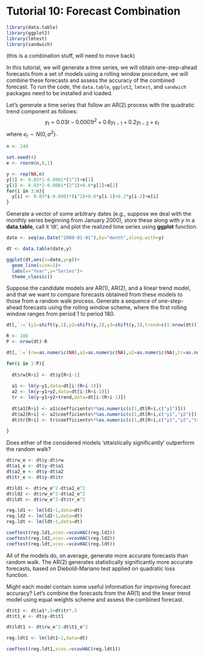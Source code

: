 # Tutorial 10: Forecast Combination {-}


```r
library(data.table)
library(ggplot2)
library(lmtest)
library(sandwich)
```

(this is a combination stuff, will need to move back)

In this tutorial, we will generate a time series, we will obtain one-step-ahead forecasts from a set of models using a rolling window procedure, we will combine these forecasts and assess the accuracy of the combined forecast. To run the code, the `data.table`, `ggplot2`, `lmtest`, and `sandwich` packages need to be installed and loaded.

Let's generate a time series that follow an AR(2) process with the quadratic trend component as follows: 
$$y_t = 0.03t-0.0001t^2+0.6y_{t-1}+0.2y_{t-2}+\varepsilon_t$$
where $e_{t} \sim N(0,\sigma^2)$. 

```r
n <- 240

set.seed(4)
e <- rnorm(n,0,1)

y <- rep(NA,n)
y[1] <- 0.03*1-0.0001*(1^2)+e[1]
y[2] <- 0.03*2-0.0001*(2^2)+0.6*y[1]+e[2]
for(i in 3:n){
  y[i] <- 0.03*i-0.0001*(i^2)+0.6*y[i-1]+0.2*y[i-2]+e[i]
}
```

Generate a vector of some arbitrary dates (e.g., suppose we deal with the monthly series beginning from January 2000), store these along with $y$ in a **data.table**, call it 'dt', and plot the realized time series using **ggplot** function.

```r
date <- seq(as.Date("2000-01-01"),by="month",along.with=y)

dt <- data.table(date,y)

ggplot(dt,aes(x=date,y=y))+
  geom_line(size=1)+
  labs(x="Year",y="Series")+
  theme_classic()
```

Suppose the candidate models are AR(1), AR(2), and a linear trend model, and that we want to compare forecasts obtained from these models to those from a random walk process. Generate a sequence of one-step-ahead forecasts using the rolling window scheme, where the first rolling window ranges from period 1 to period 180. 

```r
dt[,`:=`(y1=shift(y,1),y2=shift(y,2),y3=shift(y,3),trend=c(1:nrow(dt)))]

R <- 180
P <- nrow(dt)-R

dt[,`:=`(rw=as.numeric(NA),a1=as.numeric(NA),a2=as.numeric(NA),tr=as.numeric(NA))]

for(i in 1:P){
  
  dt$rw[R+i] <- dt$y[R+i-1]
  
  a1 <- lm(y~y1,data=dt[i:(R+i-1)])
  a2 <- lm(y~y1+y2,data=dt[i:(R+i-1)])
  tr <- lm(y~y1+y2+trend,data=dt[i:(R+i-1)])
  
  dt$a1[R+i] <- a1$coefficients%*%as.numeric(c(1,dt[R+i,c("y1")]))
  dt$a2[R+i] <- a2$coefficients%*%as.numeric(c(1,dt[R+i,c("y1","y2")]))
  dt$tr[R+i] <- tr$coefficients%*%as.numeric(c(1,dt[R+i,c("y1","y2","trend")]))
  
}

```

Does either of the considered models 'sttaistically significantly' outperform the random walk?

```r
dt$rw_e <- dt$y-dt$rw
dt$a1_e <- dt$y-dt$a1
dt$a2_e <- dt$y-dt$a2
dt$tr_e <- dt$y-dt$tr

dt$ld1 <- dt$rw_e^2-dt$a1_e^2
dt$ld2 <- dt$rw_e^2-dt$a2_e^2
dt$ldt <- dt$rw_e^2-dt$tr_e^2

reg.ld1 <- lm(ld1~1,data=dt)
reg.ld2 <- lm(ld2~1,data=dt)
reg.ldt <- lm(ldt~1,data=dt)

coeftest(reg.ld1,vcov.=vcovHAC(reg.ld1))
coeftest(reg.ld2,vcov.=vcovHAC(reg.ld2))
coeftest(reg.ldt,vcov.=vcovHAC(reg.ldt))
```

All of the models do, on average, generate more accurate forecasts than random walk. The AR(2) generates statistically significantly more accurate forecasts, based on Diebold-Mariano test applied on quadratic loss function. 

Might each model contain some useful information for improving forecast accuracy? Let's combine the forecasts from the AR(1) and the linear trend model using equal weights scheme and assess the combined forecast.

```r
dt$t1 <- dt$a1*.5+dt$tr*.5
dt$t1_e <- dt$y-dt$t1

dt$ldt1 <- dt$rw_e^2-dt$t1_e^2

reg.ldt1 <- lm(ldt1~1,data=dt)

coeftest(reg.ldt1,vcov.=vcovHAC(reg.ldt1))
```




